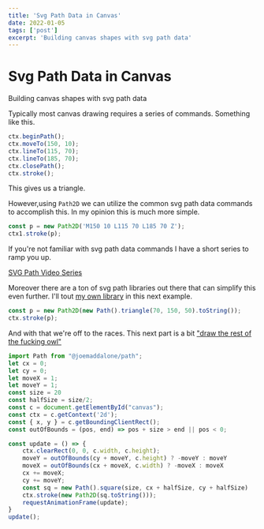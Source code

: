 ```yaml
---
title: 'Svg Path Data in Canvas'
date: 2022-01-05
tags: ['post']
excerpt: 'Building canvas shapes with svg path data'
---
```



<hgroup>
	<h1>Svg Path Data in Canvas</h1>
	<p>Building canvas shapes with svg path data</p>
</hgroup>

Typically most canvas drawing requires a series of commands. Something like this.

<script src="https://unpkg.com/@joemaddalone/path@1.4.0/dist/index.js"></script>


```js
ctx.beginPath();
ctx.moveTo(150, 10);
ctx.lineTo(115, 70);
ctx.lineTo(185, 70);
ctx.closePath();
ctx.stroke();
```
This gives us a triangle.

<canvas width="300" height="80" id="ex1" style="background: white;"></canvas>


<script>
{`
	const c0 = document.getElementById("ex1");
	const ctx0 = c0.getContext('2d');
	ctx0.beginPath();
	ctx0.moveTo(150, 10);
	ctx0.lineTo(115, 70);
	ctx0.lineTo(185, 70);
	ctx0.closePath();
	ctx0.stroke();
`}
</script>

However,using `Path2D` we can utilize the common svg path data commands to accomplish this. In my opinion this is much more simple.

```js
const p = new Path2D('M150 10 L115 70 L185 70 Z');
ctx1.stroke(p);
```

<canvas width="300" height="80" id="ex2" style="background: white;"></canvas>


<script>
{`
	const c1 = document.getElementById("ex2");
	const ctx1 = c1.getContext('2d');
	const p = new Path2D('M150 10 L115 70 L185 70 Z');
	ctx1.stroke(p);
`}
</script>


If you're not familiar with svg path data commands I have a short series to ramp you up.

[SVG Path Video Series](https://youtube.com/playlist?list=PLKiuVKZics1eZrb8UykoOrg293vpelh-6)

Moreover there are a ton of svg path libraries out there that can simplify this even further.  I'll tout [my own library](https://github.com/joemaddalone/path) in this next example.

```js
const p = new Path2D(new Path().triangle(70, 150, 50).toString());
ctx.stroke(p);
```


<canvas width="300" height="80" id="ex3" style="background: white;"></canvas>


<script type="module">
{`
	const c2 = document.getElementById("ex3");
	const ctx2 = c2.getContext('2d');
	const p1 = new Path2D(new path().triangle(70, 150, 50).toString());
	ctx2.stroke(p1);
`}	
</script>


And with that we're off to the races. This next part is a bit ["draw the rest of the fucking owl"](https://www.reddit.com/r/restofthefuckingowl/)

<canvas width="300" height="80" id="ex4" style="background: white;"></canvas>

```js
import Path from "@joemaddalone/path";
let cx = 0;
let cy = 0;
let moveX = 1;
let moveY = 1;
const size = 20
const halfSize = size/2;
const c = document.getElementById("canvas");
const ctx = c.getContext('2d');
const { x, y } = c.getBoundingClientRect();
const outOfBounds = (pos, end) => pos + size > end || pos < 0;

const update = () => {
	ctx.clearRect(0, 0, c.width, c.height);
	moveY = outOfBounds(cy + moveY, c.height) ? -moveY : moveY
	moveX = outOfBounds(cx + moveX, c.width) ? -moveX : moveX
	cx += moveX;
	cy += moveY;
	const sq = new Path().square(size, cx + halfSize, cy + halfSize)
	ctx.stroke(new Path2D(sq.toString()));
	requestAnimationFrame(update);
}
update();
```


<script>
{`
	let cx = 0;
	let cy = 0;
	let movex = 1;
	let movey = 1;
	const size = 20
	const halfSize = size/2;
	const c = document.getElementById("ex4");
	const ctx = c.getContext('2d');
	const outOfBounds = (pos, end) => pos + size > end || pos < 0;

	const update = () => {
		ctx.clearRect(0, 0, c.width, c.height);
		movey = outOfBounds(cy + movey, c.height) ? -movey : movey;
		movex = outOfBounds(cx + movex, c.width) ? -movex : movex;
		cx += movex;
		cy += movey;
		const sq = new path().square(size, cx + halfSize, cy + halfSize).toString();
		ctx.stroke(new Path2D(sq));
		requestAnimationFrame(update);
	}
	update();
`}
</script>
